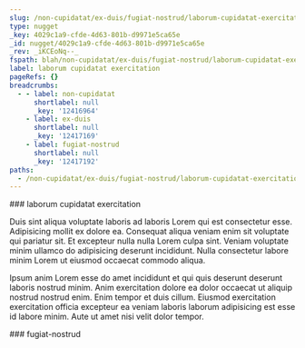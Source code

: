 ```yaml
---
slug: /non-cupidatat/ex-duis/fugiat-nostrud/laborum-cupidatat-exercitation
type: nugget
_key: 4029c1a9-cfde-4d63-801b-d9971e5ca65e
_id: nugget/4029c1a9-cfde-4d63-801b-d9971e5ca65e
_rev: _iKCEoNq--_
fspath: blah/non-cupidatat/ex-duis/fugiat-nostrud/laborum-cupidatat-exercitation.md
label: laborum cupidatat exercitation
pageRefs: {}
breadcrumbs:
  - - label: non-cupidatat
      shortlabel: null
      _key: '12416964'
    - label: ex-duis
      shortlabel: null
      _key: '12417169'
    - label: fugiat-nostrud
      shortlabel: null
      _key: '12417192'
paths:
  - /non-cupidatat/ex-duis/fugiat-nostrud/laborum-cupidatat-exercitation
---
```


<NuggetArea>
<Nugget slug="/non-cupidatat/ex-duis/fugiat-nostrud/laborum-cupidatat-exercitation" type="nugget" _key="4029c1a9-cfde-4d63-801b-d9971e5ca65e" _id="nugget/4029c1a9-cfde-4d63-801b-d9971e5ca65e" _rev="_iKCEoNq--_" fspath="blah/non-cupidatat/ex-duis/fugiat-nostrud/laborum-cupidatat-exercitation.md" label="laborum cupidatat exercitation" paths="/non-cupidatat/ex-duis/fugiat-nostrud/laborum-cupidatat-exercitation">
<NuggetBody>
### laborum cupidatat exercitation

Duis sint aliqua voluptate laboris ad laboris Lorem qui est consectetur esse. Adipisicing mollit ex dolore ea. Consequat aliqua veniam enim sit voluptate qui pariatur sit. Et excepteur nulla nulla Lorem culpa sint. Veniam voluptate minim ullamco do adipisicing deserunt incididunt. Nulla consectetur labore minim Lorem ut eiusmod occaecat commodo aliqua.

Ipsum anim Lorem esse do amet incididunt et qui quis deserunt deserunt laboris nostrud minim. Anim exercitation dolore ea dolor occaecat ut aliquip nostrud nostrud enim. Enim tempor et duis cillum. Eiusmod exercitation exercitation officia excepteur ea veniam laboris laborum adipisicing est esse id labore minim. Aute ut amet nisi velit dolor tempor.

</NuggetBody>
<Breadcrumbs>
<Crumbs>
<Crumb _key="12416964" label="non-cupidatat" /><Crumb _key="12417169" label="ex-duis" /><Crumb _key="12417192" label="fugiat-nostrud" />
</Crumbs>
</Breadcrumbs>
</Nugget>

<NuggetsInbound>
</NuggetsInbound>
<NuggetsOutbound>
</NuggetsOutbound>
</NuggetArea>
<PassagesInbound>
<Passage direction="inbound" type="passage" _key="12417192" _id="passage/12417192" _rev="_iKCEoNm---" label="fugiat-nostrud" passage="fugiat-nostrud" fspath="blah/non-cupidatat/ex-duis/fugiat-nostrud" paths="/non-cupidatat/ex-duis/fugiat-nostrud" slug="/non-cupidatat/ex-duis/fugiat-nostrud">
<NuggetBody>
### fugiat-nostrud

</NuggetBody>
<Breadcrumbs>
<Crumbs>
<Crumb _key="12416964" label="non-cupidatat" /><Crumb _key="12417169" label="ex-duis" />
</Crumbs>
</Breadcrumbs>
</Passage>

</PassagesInbound>
<PassagesOutbound>
</PassagesOutbound>